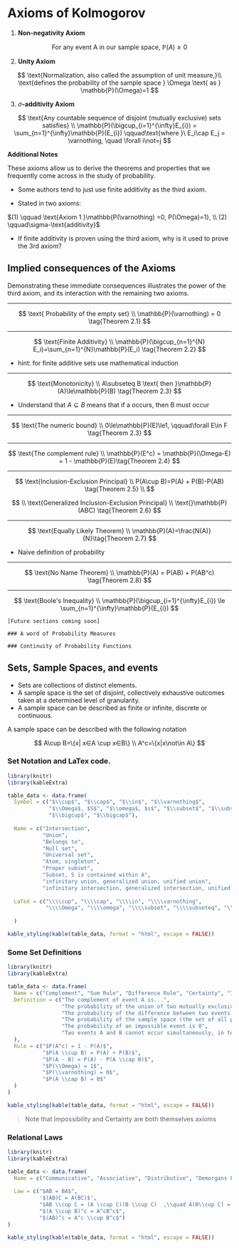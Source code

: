 # Axioms of Kolmogorov

(1) **Non-negativity Axiom**

$$
\text{For any event A in our sample space, } \mathbb{P}(A)≥0
$$

(2) **Unity Axiom**

$$
\text{Normalization, also called the assumption of unit measure,}\\ \text{defines the probability of the sample space }
\Omega \text{ as } \mathbb{P}(\Omega)=1
$$

(3) $\sigma$**-additivity Axiom**

$$
\text{Any countable sequence of disjoint (mutually exclusive) sets satisfies} 
\\ 
\mathbb{P}(\bigcup_{i=1}^{\infty}E_{i}) = \sum_{n=1}^{\infty}\mathbb{P}(E_{i})
\qquad\text{where }\ E_i\cap E_j = \varnothing, \quad \forall i\not=j
$$

**Additional Notes**

These axioms allow us to derive the theorems and properties that we frequently come across in the study of probability.

-   Some authors tend to just use finite additivity as the third axiom.

-   Stated in two axioms:

$(1) \qquad \text{Axiom 1 }\mathbb{P(\varnothing) =0, P(\Omega)=1}, \\ (2) \qquad\sigma-\text{additivity}$

-   If finite additivity is proven using the third axiom, why is it used to prove the 3rd axiom?

## Implied consequences of the Axioms

Demonstrating these immediate consequences illustrates the power of the third axiom, and its interaction with the remaining two axioms.

------------------------------------------------------------------------

$$
\text{ Probability of the empty set} 
\\ 
\mathbb{P}(\varnothing) = 0
\tag{Theorem 2.1}
$$

------------------------------------------------------------------------

$$
\text{Finite Additivity}
\\
\mathbb{P}(\bigcup_{n=1}^{N} E_i)=\sum_{n=1}^{N}\mathbb{P}(E_i)
\tag{Theorem 2.2}
$$

-   hint: for finite additive sets use mathematical induction

------------------------------------------------------------------------

$$
\text{Monotonicity}
\\
A\subseteq B \text{ then }\mathbb{P}(A)\le\mathbb{P}(B)
\tag{Theorem 2.3} 
$$

-   Understand that $A\subseteq B$ means that if a occurs, then B must occur

------------------------------------------------------------------------

$$
\text{The numeric bound}
\\
0\le\mathbb{P}(E)\le1, \qquad\forall E\in F
\tag{Theorem 2.3} 
$$

------------------------------------------------------------------------

$$
\text{The complement rule} 
\\ \mathbb{P}(E^c) = \mathbb{P}(\Omega-E) = 1 - \mathbb{P}(E)\tag{Theorem 2.4}
$$

------------------------------------------------------------------------

$$
\text{Inclusion-Exclusion Principal} 
\\
P(A\cup B)=P(A) + P(B)-P(AB)
\tag{Theorem 2.5}
\\
$$

$$
\\
\text{Generalized Inclusion-Exclusion Principal}
\\
\text{}\mathbb{P}(ABC)
\tag{Theorem 2.6}
$$

------------------------------------------------------------------------

$$
\text{Equally Likely Theorem} \\ \mathbb{P}(A)=\frac{N(A)}{N}\tag{Theorem 2.7}
$$

-   Naive definition of probability

------------------------------------------------------------------------

$$
\text{No Name Theorem}
\\ 
\mathbb{P}(A) = P(AB) + P(AB^c)
\tag{Theorem 2.8}
$$

------------------------------------------------------------------------

$$
\text{Boole's Inequality}
\\ 
\mathbb{P}(\bigcup_{i=1}^{\infty}E_{i}) \le \sum_{n=1}^{\infty}\mathbb{P}(E_{i})
$$

    [Future sections coming soon]

    ### A word of Probability Measures

    ### Continuity of Probability Functions

## Sets, Sample Spaces, and events

-   Sets are collections of distinct elements.
-   A sample space is the set of disjoint, collectively exhaustive outcomes taken at a determined level of granularity.
-   A sample space can be described as finite or infinite, discrete or continuous.

A sample space can be described with the following notation

$$
A\cup B=\{x| x∈A \cup x∈B\}
\\
A^c=\{x|x\not\in A\}
$$

### Set Notation and LaTex code.

```r
library(knitr)
library(kableExtra)

table_data <- data.frame(
  Symbol = c("$\\cup$", "$\\cap$", "$\\in$", "$\\varnothing$", 
             "$\\Omega$, $S$", "$\\omega$, $s$", "$\\subset$", "$\\subseteq$", 
             "$\\bigcup$", "$\\bigcap$"),
  
  Name = c("Intersection",
           "Union", 
           "Belongs to", 
           "Null set", 
           "Universal set", 
           "Atom, singleton", 
           "Proper subset",
           "Subset, S is contained within A",
           "infinitary union, generalized union, unified union",
           "infinitary intersection, generalized intersection, unified intersection cap"),
  
  LaTeX = c("\\\\cup", "\\\\cap", "\\\\in", "\\\\varnothing",
            "\\\\Omega", "\\\\omega", "\\\\subset", "\\\\subseteq", "\\\\bigcup", "\\\\bigcap")
  
  )

kable_styling(kable(table_data, format = "html", escape = FALSE))
```

### Some Set Definitions

```r
library(knitr)
library(kableExtra)

table_data <- data.frame(
  Name = c("Complement", "Sum Rule", "Difference Rule", "Certainty", "Impossibility", "Mutual Exclusivity"),
  Definition = c("The complement of event A is...",
                 "The probability of the union of two mutually exclusive events A and B",
                 "The probability of the difference between two events A and B",
                 "The probability of the sample space (the set of all possible outcomes) is 1, which represents absolute certainty",
                 "The probability of an impossible event is 0",
                 "Two events A and B cannot occur simultaneously, in terms of probability"
  ),
  Rule = c("$P(A^c) = 1 - P(A)$",
           "$P(A \\cup B) = P(A) + P(B)$",
           "$P(A - B) = P(A) - P(A \\cap B)$",
           "$P(\\Omega) = 1$",
           "$P(\\varnothing) = 0$",
           "$P(A \\cap B) = 0$"
  )
)

kable_styling(kable(table_data, format = "html", escape = FALSE))
```

> Note that Impossibility and Certainty are both themselves axioms

### Relational Laws

```r
library(knitr)
library(kableExtra)

table_data <- data.frame(
  Name = c("Communicative", "Associative", "Distributive", "Demorgans First Law", "Demorgans Second Law"),
  
  Law = c("$AB = BA$",
          '$(AB)C = A(BC)$',
          "$AB \\cup C = (A \\cup C)(B \\cup C)  ,\\quad A(B\\cup C) = AB \\cup AC$",
          "$(A \\cup B)^c = A^cB^c$",
          "$(AB)^c = A^c \\cup B^c$")
)

kable_styling(kable(table_data, format = "html", escape = FALSE))
```
